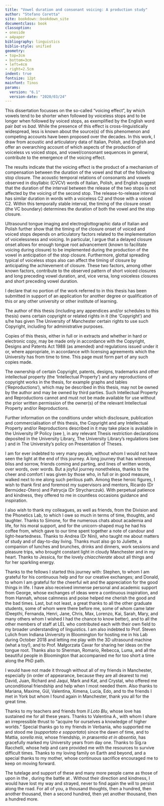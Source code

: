 ```yaml
---
title: "Vowel duration and consonant voicing: A production study"
author: "Stefano Coretta"
site: bookdown::bookdown_site
documentclass: book
classoption:
- oneside
- a4paper
bibliography: linguistics
biblio-style: unified
geometry:
- top=3cm
- bottom=3cm
- left=4cm
- right=2.5cm
indent: true
fontsize: 12pt
mainfont: Tinos
params:
  version: "6.1"
  version-date: "2020/03/24"
---
```


<!--\begin{textblock}{3}(0.2,0.2)
  \textcolor{lightgray}{v`r params$version` (`r params[["version-date"]]`)}
\end{textblock}-->

\newenvironment{abstract}{
    \subsection*{\centering Abstract}%
}{}

\newpage
\begin{center}
\section*{Abstract}
\label{s:abstract}
\end{center}
\addcontentsline{toc}{section}{\nameref{s:abstract}}

This dissertation focusses on the so-called "voicing effect", by which vowels tend to be shorter when followed by voiceless stops and to be longer when followed by voiced stops, as exemplified by the English word pair *bat* vs *bad*.
While the presence of this effect is cross-linguistically widespread, less is known about the source(s) of this phenomenon and competing accounts have been proposed over the decades.
In this work, I draw from acoustic and articulatory data of Italian, Polish, and English and offer an overarching account of which aspects of the production of voiceless vs voiced stops, and vowel/consonant sequences in general, contribute to the emergence of the voicing effect.

The results indicate that the voicing effect is the product of a mechanism of compensation between the duration of the vowel and that of the following stop closure.
The acoustic temporal relations of consonants and vowels observed in disyllabic (CV́CV) words of Italian, Polish, and English suggest that the duration of the interval between the release of the two stops is not affected by the voicing of the second stop.
The release-to-release interval has similar duration in words with a voiceless C2 and those with a voiced C2.
Within this temporally stable interval, the timing of the closure onset (the VC boundary) determines the duration of both the vowel and the stop closure.

Ultrasound tongue imaging and electroglottographic data of Italian and Polish further show that the timing of the closure onset of voiced and voiced stops depends on articulatory factors related to the implementation of voicelessness and voicing.
In particular, I argue that a delayed closure onset allows for enough tongue root advancement (known to facilitate voicing during closure) to be implemented during the production of the vowel in anticipation of the stop closure.
Furthermore, glottal spreading typical of voiceless stops also can affect the timing of closure by anticipating the achievement of closure.
These two factors, among other known factors, contribute to the observed pattern of short voiced closures and long preceding vowel duration, and, vice versa, long voiceless closures and short preceding vowel duration.

\chapter*{Declaration}
\label{s:declaration}
\addcontentsline{toc}{section}{\nameref{s:declaration}}

I declare that no portion of the work referred to in this thesis has been submitted in support of an application for another degree or qualification of this or any other university or other institute of learning.

\chapter*{Copyright statement}
\label{s:copyright}
\addcontentsline{toc}{section}{\nameref{s:copyright}}

The author of this thesis (including any appendices and/or schedules to this thesis) owns certain copyright or related rights in it (the 'Copyright') and s/he has given The University of Manchester certain rights to use such Copyright, including for administrative purposes.

Copies of this thesis, either in full or in extracts and whether in hard or electronic copy, may be made only in accordance with the Copyright, Designs and Patents Act 1988 (as amended) and regulations issued under it or, where appropriate, in accordance with licensing agreements which the University has from time to time. This page must form part of any such copies made.

The ownership of certain Copyright, patents, designs, trademarks and other intellectual property (the 'Intellectual Property') and any reproductions of copyright works in the thesis, for example graphs and tables ('Reproductions'), which may be described in this thesis, may not be owned by the author and may be owned by third parties. Such Intellectual Property and Reproductions cannot and must not be made available for use without the prior written permission of the owner(s) of the relevant Intellectual Property and/or Reproductions.

Further information on the conditions under which disclosure, publication and commercialisation of this thesis, the Copyright and any Intellectual Property and/or Reproductions described in it may take place is available in the University IP Policy (see \url{http://documents.manchester.ac.uk/DocuInfo.aspx?DocID=24420}), in any relevant Thesis restriction declarations deposited in the University Library, The University Library’s regulations (see \url{http://www.library.manchester.ac.uk/about/regulations/}) and in The University’s policy on Presentation of Theses.

\chapter*{Acknowledgements}
\label{s:acknowledgements}
\addcontentsline{toc}{section}{\nameref{s:acknowledgements}}

\begin{adjustwidth}{7cm}{}
{\tengwar    } \\
Elen síla lúmenn' omentielvo.\\
\textit{A star shines on the hour of our meeting.}\\
---J.R.R. Tolkien, The Fellowship of the Ring
\end{adjustwidth}

\vspace{1cm}

I am for ever indebted to very many people, without whom I would not have seen the light at the end of this journey.
A long journey that has witnessed bliss and sorrow, friends coming and parting, and lines of written words, over words, over words.
But a joyful journey nonetheless, thanks to the cheer and comfort I was given by those who, in full or in good measure, walked next to me along such perilous path.
Among these heroic figures, I wish to thank first and foremost my supervisors and mentors, Ricardo (Dr Bermúdez-Otero) and Patrycja (Dr Strycharczuk).
With perpetual patience and kindness, they offered to me in countless occasions guidance and inspiration.

I also wish to thank my colleagues, as well as friends, from the Division and the Phonetics Lab, to which I owe so much in terms of time, thoughts, and laughter.
Thanks to Simone, for the numerous chats about academia and life, for his moral support, and for the unicorn-shaped mug he had his coffee from, which gave to our time spent together a note of candour and light-heartedness.
Thanks to Andrea (Dr Nini), who taught me about matters of study and of day-to-day living.
Thanks must also go to Juliette, a companion of lunches and brunches, drinks and dinners, work sessions and pleasure trips, who brought constant light in cloudy Manchester and in my heart.
Thanks to Jessica, for the lovely *chiacchierate* about all things and for her sparkling energy.

Thanks to the fellows I started this journey with: Stephen, to whom I am grateful for his continuous help and for our creative exchanges; and Donald, to whom I am grateful for the cheerful wit and the appreciation for the good things in life.
I have also received immense personal and academic support from George, whose exchanges of ideas were a continuous inspiration, and from Hannah, whose calmness and poise helped me cherish the good and the bad times.
Last, but not least, a great thanks to all the other graduate students, some of whom were there before me, some of whom came later (Deepthi, Fernanda, Henri, Jane, Chris, Max, Lorenzo, Kai, Sarah, Mary, and many others whom I wished I had the chance to know better), and to all the other members of staff at LEL who contributed each with their own field to my broader understanding of linguistics.
I am also indebted to Prof. Steven Lulich from Indiana University in Bloomington for hosting me in his Lab during October 2018 and letting me play with the 3D ultrasound machine (what a toy!), and to Prof. Małgorzata Ćavar for sharing her ideas on the tongue root.
Thanks also to Sherman, Romario, Rebecca, Luma, and all the beautiful people in Bloomington that accompanied me for too short a time along the PhD path.

I would have not made it through without all of my friends in Manchester, especially (in order of appearance, because they are all dearest to me) David, Juan, Richard and Jaqui, Mark and Kat, and Crystal, who offered me unconditional friendship and help when I most needed them. Also thanks to Mariana, Maxime, Gül, Valentina, Ximena, Lucia, Edo, and to the friends I met in York but whom I found again in Manchester, thank you all for the great time.

Thanks to my teachers and friends from *Il Loto Blu*, whose love has sustained me for all these years.
Thanks to Valentina A., with whom I share an irrepressible thrust to "acquire for ourselves a knowledge of higher worlds."
Special thanks go to my friends in Verbania, who supported me and stood me (*supportato e sopportato*) since the dawn of time, and to Mattia, *sorella mia*, whose friendship, *in præsentia et in absentia*, has gracefully marked my University years from day one.
Thanks to Sig.ra Racchelli, whose help and care provided me with the resources to survive difficult times.
Thanks to my loving family on Earth and beyond, and a special thanks to my mother, whose continuous sacrifice encouraged me to keep on moving forward.

The tutelage and support of these and many more people came as those of \textit{Kṛṣṇa} upon \textit{Arjuna} in the \textit{Bhagavad-gitā}, during the battle at \textit{Kurukṣetra}.
Without their direction and kindness, I would have lost my way and strayed, never to find again the will to persist along the road.
For all of you, a thousand thoughts, then a hundred, then another thousand, then a second hundred, then yet another thousand, then a hundred more.

\vspace{3cm}

\begin{center}
{\nagari असंशयं महाबाहो मनो दुर्निग्रहं चलम् ।}\\
{\nagari अभ्यासेन तु कौन्तेय वैराग्येण च गृह्यते ॥ ६-३५॥}

\vspace{0.5cm}

asaṃśayaṃ mahābāho mano durnigrahaṃ calam |\\
abhyāsena tu kaunteya vairāgyeṇa ca gṛhyate || 6-35 ||

\vspace{0.5cm}

\textit{O mighty-armed one, it is undoubtedly very difficult to curb the flickering mind, but it can be controlled, O son of Kunti, by constant practice and by detachment.} [BG 6.35]
\end{center}

